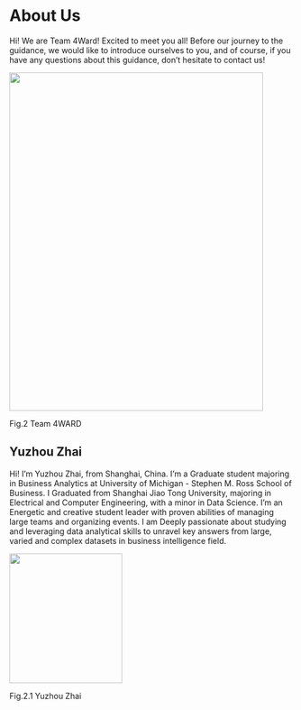 # About Us {#author}

Hi! We are Team 4Ward! Excited to meet you all! Before our journey to the guidance, we would like to introduce ourselves to you, and of course, if you have any questions about this guidance, don't hesitate to contact us! 

<div align= "center"><img src="\Users\62588\Desktop\GO BLUE!!!\MBAn501\Project\EffectiveCommunication\Figures\4WARD.jpg" width="450" height="600" />

Fig.2 Team 4WARD
</div>

## Yuzhou Zhai

Hi! I'm Yuzhou Zhai, from Shanghai, China. I'm a Graduate student majoring in Business Analytics at University of Michigan - Stephen M. Ross School of Business. I Graduated from Shanghai Jiao Tong University, majoring in Electrical and Computer Engineering, with a minor in Data Science. I'm an Energetic and creative student leader with proven abilities of managing large teams and organizing events. I am Deeply passionate about studying and leveraging data analytical skills to unravel key answers from large, varied and complex datasets in business intelligence field.

<div align= "center"><img src="\Users\62588\Desktop\GO BLUE!!!\MBAn501\Project\EffectiveCommunication\Figures\YuzhouZhai.jpg" width="200" height="230" />

Fig.2.1 Yuzhou Zhai
</div>
